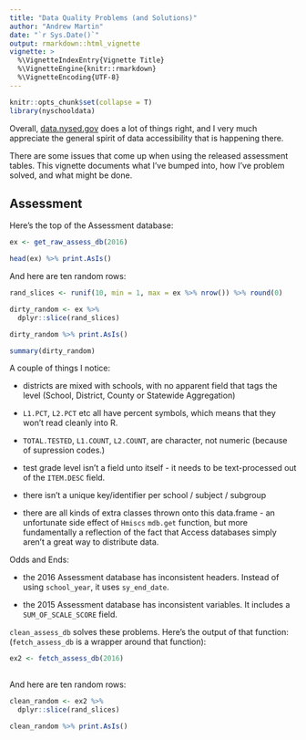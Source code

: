 ```yaml
---
title: "Data Quality Problems (and Solutions)"
author: "Andrew Martin"
date: "`r Sys.Date()`"
output: rmarkdown::html_vignette
vignette: >
  %\VignetteIndexEntry{Vignette Title}
  %\VignetteEngine{knitr::rmarkdown}
  %\VignetteEncoding{UTF-8}
---
```


```r
knitr::opts_chunk$set(collapse = T)
library(nyschooldata)
```

Overall, [data.nysed.gov](http://data.nysed.gov/) does a lot of things right, and I very much appreciate the general spirit of data accessibility that is happening there.

There are some issues that come up when using the released assessment tables.  This vignette documents what I've bumped into, how I've problem solved, and what might be done.

## Assessment 

Here's the top of the Assessment database:

```r
ex <- get_raw_assess_db(2016)
```

```r

head(ex) %>% print.AsIs()

```

And here are ten random rows:
```r

rand_slices <- runif(10, min = 1, max = ex %>% nrow()) %>% round(0)

dirty_random <- ex %>% 
  dplyr::slice(rand_slices) 

dirty_random %>% print.AsIs()

summary(dirty_random)
```

A couple of things I notice:

- districts are mixed with schools, with no apparent field that tags the level (School, District, County or Statewide Aggregation)

- `L1.PCT`, `L2.PCT` etc all have percent symbols, which means that they won't read cleanly into R.

- `TOTAL.TESTED`, `L1.COUNT`, `L2.COUNT`, are character, not numeric (because of supression codes.)

- test grade level isn't a field unto itself - it needs to be text-processed out of the `ITEM.DESC` field.

- there isn't a unique key/identifier per school / subject / subgroup 

- there are all kinds of extra classes thrown onto this data.frame - an unfortunate side effect of `Hmiscs` `mdb.get` function, but more fundamentally a reflection of the fact that Access databases simply aren't a great way to distribute data.

Odds and Ends:

- the 2016 Assessment database has inconsistent headers.  Instead of using `school_year`, it uses `sy_end_date`.

- the 2015 Assessment database has inconsistent variables.  It includes a `SUM_OF_SCALE_SCORE` field.

`clean_assess_db` solves these problems.  Here's the output of that function:
 (`fetch_assess_db` is a wrapper around that function):
```r

ex2 <- fetch_assess_db(2016)
  
```

And here are ten random rows:
```r

clean_random <- ex2 %>% 
  dplyr::slice(rand_slices) 

clean_random %>% print.AsIs()

```
